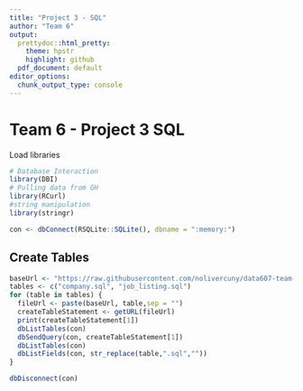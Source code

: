 ```yaml
---
title: "Project 3 - SQL"
author: "Team 6"
output:
  prettydoc::html_pretty:
    theme: hpstr
    highlight: github
  pdf_document: default
editor_options: 
  chunk_output_type: console
---
```


# Team 6 - Project 3 SQL


Load libraries
```r
# Database Interaction
library(DBI)
# Pulling data from GH
library(RCurl)
#string manipulation
library(stringr)
```



```r
con <- dbConnect(RSQLite::SQLite(), dbname = ":memory:")

```

## Create Tables
```r
baseUrl <- "https://raw.githubusercontent.com/nolivercuny/data607-team-6-project-3/master/sql/"
tables <- c("company.sql", "job_listing.sql")
for (table in tables) {
  fileUrl <- paste(baseUrl, table,sep = "")
  createTableStatement <- getURL(fileUrl)
  print(createTableStatement[1])
  dbListTables(con)
  dbSendQuery(con, createTableStatement[1])
  dbListTables(con)
  dbListFields(con, str_replace(table,".sql",""))
}

```


```r
dbDisconnect(con)
```


